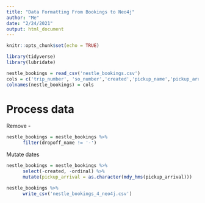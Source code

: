 ```yaml
---
title: "Data Formatting From Bookings to Neo4j"
author: "Me"
date: "2/24/2021"
output: html_document
---
```


```r
knitr::opts_chunk$set(echo = TRUE)
```

```r
library(tidyverse)
library(lubridate)
```

```r
nestle_bookings = read_csv('nestle_bookings.csv')
cols = c('trip_number', 'so_number','created','pickup_name','pickup_arrival','dropoff_name','ordinal')
colnames(nestle_bookings) = cols
```


# Process data

Remove -
```r
nestle_bookings = nestle_bookings %>%
      filter(dropoff_name != '-')
```

Mutate dates
```r
nestle_bookings = nestle_bookings %>%
      select(-created, -ordinal) %>%
      mutate(pickup_arrival = as.character(mdy_hms(pickup_arrival)))
```

```r
nestle_bookings %>%
      write_csv('nestle_bookings_4_neo4j.csv')
```





















